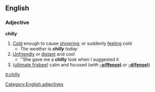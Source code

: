 ==English==
===Adjective===
'''chilly'''
#[[Cold]] enough to cause [[shiver]]ing; or suddenly [[feeling]] cold
#*''The weather is '''chilly''' today''
#[[Unfriendly]] or [[distant]] and cool
#*''She gave me a '''chilly''' look when I suggested it
#([[ultimate frisbee]]) calm and focused (''with'' [[offense|'''-o(ffense)''']] ''or'' [[defense|'''-d(fense)''']])

[[Category:English adjectives]]

[[it:chilly]]